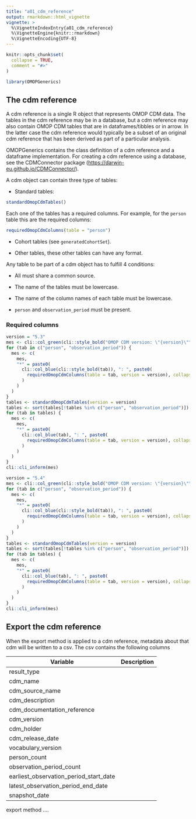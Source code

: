 ```yaml
---
title: "a01_cdm_reference"
output: rmarkdown::html_vignette
vignette: >
  %\VignetteIndexEntry{a01_cdm_reference}
  %\VignetteEngine{knitr::rmarkdown}
  %\VignetteEncoding{UTF-8}
---
```


```r
knitr::opts_chunk$set(
  collapse = TRUE,
  comment = "#>"
)
```

```r
library(OMOPGenerics)
```

## The cdm reference

A cdm reference is a single R object that represents OMOP CDM data. The tables in the cdm reference may be in a database, but a cdm reference may also contain OMOP CDM tables that are in dataframes/tibbles or in arrow. In the latter case the cdm reference would typically be a subset of an original cdm reference that has been derived as part of a particular analysis.

OMOPGenerics contains the class definition of a cdm reference and a dataframe implementation. For creating a cdm reference using a database, see the CDMConnector package (<https://darwin-eu.github.io/CDMConnector/>).

A cdm object can contain three type of tables:

* Standard tables:
```r
standardOmopCdmTables()
```
Each one of the tables has a required columns. For example, for the `person` table this are the required columns:
```r
requiredOmopCdmColumns(table = "person")
```

* Cohort tables (see `generatedCohortSet`).

* Other tables, these other tables can have any format. 

Any table to be part of a cdm object has to fulfill 4 conditions:

- All must share a common source.

- The name of the tables must be lowercase.

- The name of the column names of each table must be lowercase.

- `person` and `observation_period` must be present.

### Required columns

```r
version = "5.3"
mes <- cli::col_green(cli::style_bold("OMOP CDM version: \"{version}\""))
for (tab in c("person", "observation_period")) {
  mes <- c(
    mes, 
    "*" = paste0(
      cli::col_blue(cli::style_bold(tab)), ": ", paste0(
        requiredOmopCdmColumns(table = tab, version = version), collapse = ", "
      )
    )
  )
}
tables <- standardOmopCdmTables(version = version)
tables <- sort(tables[!tables %in% c("person", "observation_period")])
for (tab in tables) {
  mes <- c(
    mes, 
    "*" = paste0(
      cli::col_blue(tab), ": ", paste0(
        requiredOmopCdmColumns(table = tab, version = version), collapse = ", "
      )
    )
  )
}
cli::cli_inform(mes)
```

```r
version = "5.4"
mes <- cli::col_green(cli::style_bold("OMOP CDM version: \"{version}\""))
for (tab in c("person", "observation_period")) {
  mes <- c(
    mes, 
    "*" = paste0(
      cli::col_blue(cli::style_bold(tab)), ": ", paste0(
        requiredOmopCdmColumns(table = tab, version = version), collapse = ", "
      )
    )
  )
}
tables <- standardOmopCdmTables(version = version)
tables <- sort(tables[!tables %in% c("person", "observation_period")])
for (tab in tables) {
  mes <- c(
    mes, 
    "*" = paste0(
      cli::col_blue(tab), ": ", paste0(
        requiredOmopCdmColumns(table = tab, version = version), collapse = ", "
      )
    )
  )
}
cli::cli_inform(mes)
```

## Export the cdm reference

When the export method is applied to a cdm reference, metadata about that cdm will be written to a csv. The csv contains the following columns

| Variable | Description | 
|------|------|
|result_type|      |
|cdm_name|      |
|cdm_source_name|      |
|cdm_description|      |
|cdm_documentation_reference|      |
|cdm_version|      |
|cdm_holder|      |
|cdm_release_date|      |
|vocabulary_version|      |
|person_count|      |
|observation_period_count|      |
|earliest_observation_period_start_date|      |
|latest_observation_period_end_date|      |
|snapshot_date|      |

export method ....
